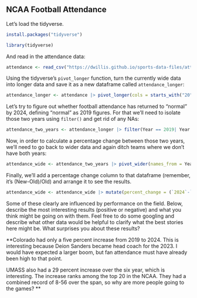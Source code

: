 ## NCAA Football Attendance 

Let's load the tidyverse.

```r
install.packages("tidyverse")
```


```r
library(tidyverse)
```

And read in the attendance data:

```r
attendance <- read_csv("https://dwillis.github.io/sports-data-files/attendance.csv")
```

Using the tidyverse's `pivot_longer` function, turn the currently wide data into longer data and save it as a new dataframe called `attendance_longer`:

```r
attendance_longer <- attendance |> pivot_longer(cols = starts_with("20"), names_to = "Year", values_to = "Attendance")
```

Let's try to figure out whether football attendance has returned to "normal" by 2024, defining "normal" as 2019 figures. For that we'll need to isolate those two years using `filter()` and get rid of any NAs:

```r
attendance_two_years <- attendance_longer |> filter(Year == 2019| Year == 2024) |> na.omit()
```

Now, in order to calculate a percentage change between those two years, we'll need to go back to wider data and again ditch teams where we don't have both years:

```r
attendance_wide <- attendance_two_years |> pivot_wider(names_from = Year, values_from = Attendance) |> na.omit()
```

Finally, we'll add a percentage change column to that dataframe (remember, it's (New-Old)/Old) and arrange it to see the results.

```r
attendance_wide <- attendance_wide |> mutate(percent_change = (`2024`-`2019`)/`2019` *100) |> arrange(desc(percent_change))
```

Some of these clearly are influenced by performance on the field. Below, describe the most interesting results (positive or negative) and what you think might be going on with them. Feel free to do some googling and describe what other data would be helpful to clarify what the best stories here might be. What surprises you about these results?

**Colorado had only a five percent increase from 2019 to 2024. This is interesting because Deion Sanders became head coach for the 2023. I would have expected a larger boom, but fan attendance must have already been high to that point. 

UMASS also had a 29 percent increase over the six year, which is interesting. The increase ranks among the top 20 in the NCAA. They had a combined record of 8-56 over the span, so why are more people going to the games? **



